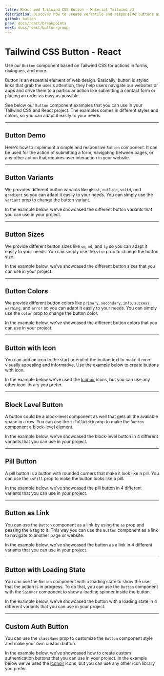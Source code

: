 ```yaml
---
title: React and Tailwind CSS Button - Material Tailwind v3
description: Discover how to create versatile and responsive buttons using React and Tailwind CSS with Material Tailwind v3. Customize styles and interactions easily.
github: button
prev: docs/react/breakpoints
next: docs/react/button-group
---
```


# Tailwind CSS Button - React

Use our `Button` component based on Tailwind CSS for actions in forms, dialogues, and more.

Button is an essential element of web design. Basically, button is styled links that grab the user's attention, they help users navigate our websites or apps and drive them to a particular action like submitting a contact form or placing an order as easy as possible.

See below our `Button` component examples that you can use in your Tailwind CSS and React project. The examples comes in different styles and colors, so you can adapt it easily to your needs.

---

## Button Demo

Here's how to implement a simple and responsive `Button` component. It can be used for the action of submitting a form, navigating between pages, or any other action that requires user interaction in your website.

<PreviewWithCode relativePath="button/button-demo.tsx" language="react" />

---

## Button Variants

We provides different button variants like `ghost`, `outline`, `solid`, and `gradient` so you can adapt it easily to your needs. You can simply use the `variant` prop to change the button variant.

In the example below, we've showcased the different button variants that you can use in your project.

<PreviewWithCode relativePath="button/button-variants.tsx" language="react" />

---

## Button Sizes

We provide different button sizes like `sm`, `md`, and `lg` so you can adapt it easily to your needs. You can simply use the `size` prop to change the button size.

In the example below, we've showcased the different button sizes that you can use in your project.

<PreviewWithCode relativePath="button/button-sizes.tsx" language="react" />

---

## Button Colors

We provide different button colors like `primary`, `secondary`, `info`, `success`, `warning`, and `error` so you can adapt it easily to your needs. You can simply use the `color` prop to change the button color.

In the example below, we've showcased the different button colors that you can use in your project.

<PreviewWithCode relativePath="button/button-colors.tsx" language="react" />

---

## Button with Icon

You can add an icon to the start or end of the button text to make it more visually appealing and informative. Use the example below to create buttons with icon.

In the example below we've used the [Iconoir](https://iconoir.com/) icons, but you can use any other icon library you prefer.

<PreviewWithCode relativePath="button/button-with-icon.tsx" language="react" />

---

## Block Level Button

A button could be a block-level component as well that gets all the available space in a row. You can use the `isFullWidth` prop to make the `Button` component a block-level element.

In the example below, we've showcased the block-level button in 4 different variants that you can use in your project.

<PreviewWithCode relativePath="button/block-level-button.tsx" language="react" />

---

## Pill Button

A pill button is a button with rounded corners that make it look like a pill. You can use the `isPill` prop to make the button looks like a pill.

In the example below, we've showcased the pill button in 4 different variants that you can use in your project.

<PreviewWithCode relativePath="button/pill-button.tsx" language="react" />

---

## Button as Link

You can use the `Button` component as a link by using the `as` prop and passing the `a` tag to it. This way you can use the `Button` component as a link to navigate to another page or website.

In the example below, we've showcased the button as a link in 4 different variants that you can use in your project.

<PreviewWithCode relativePath="button/button-as-link.tsx" language="react" />

---

## Button with Loading State

You can use the `Button` component with a loading state to show the user that the action is in progress. To do that, you can use the `Button` component with the `Spinner` component to show a loading spinner inside the button.

In the example below, we've showcased the button with a loading state in 4 different variants that you can use in your project.

<PreviewWithCode relativePath="button/button-loading.tsx" language="react" />

---

## Custom Auth Button

You can use the `className` prop to customize the `Button` component style and make your own custom button.

In the example below, we've showcased how to create custom authentication buttons that you can use in your project. 
In the example below we've used the [Iconoir](https://iconoir.com/) icons, but you can use any other icon library you prefer.

<PreviewWithCode relativePath="button/custom-auth-button.tsx" language="react" />